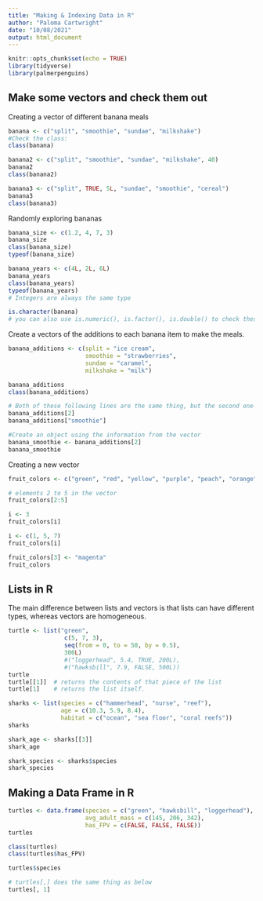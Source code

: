 ```yaml
---
title: "Making & Indexing Data in R"
author: "Paloma Cartwright"
date: "10/08/2021"
output: html_document
---
```


```r
knitr::opts_chunk$set(echo = TRUE)
library(tidyverse)
library(palmerpenguins)
```

## Make some vectors and check them out 

Creating a vector of different banana meals 
```r

banana <- c("split", "smoothie", "sundae", "milkshake")
#Check the class: 
class(banana)

banana2 <- c("split", "smoothie", "sundae", "milkshake", 40)
banana2
class(banana2)

banana3 <- c("split", TRUE, 5L, "sundae", "smoothie", "cereal")
banana3 
class(banana3)
```

Randomly exploring bananas 
```r
banana_size <- c(1.2, 4, 7, 3)
banana_size 
class(banana_size)
typeof(banana_size)

banana_years <- c(4L, 2L, 6L)
banana_years
class(banana_years)
typeof(banana_years)
# Integers are always the same type 

is.character(banana)
# you can also use is.numeric(), is.factor(), is.double() to check these things 
```

Create a vectors of the additions to each banana item to make the meals. 

```r
banana_additions <- c(split = "ice cream",
                      smoothie = "strawberries", 
                      sundae = "caramel", 
                      milkshake = "milk")

banana_additions
class(banana_additions)

# Both of these following lines are the same thing, but the second one is a lot more applicable because you need the exact name. 
banana_additions[2]
banana_additions["smoothie"]

#Create an object using the information from the vector 
banana_smoothie <- banana_additions[2]
banana_smoothie
```

Creating a new vector 

```r
fruit_colors <- c("green", "red", "yellow", "purple", "peach", "orange", "black", "white")

# elements 2 to 5 in the vector 
fruit_colors[2:5]

i <- 3
fruit_colors[i]

i <- c(1, 5, 7)
fruit_colors[i]

fruit_colors[3] <- "magenta"
fruit_colors

```

## Lists in R 

The main difference between lists and vectors is that lists can have different types, whereas vectors are homogeneous. 

```r
turtle <- list("green", 
                c(5, 7, 3), 
                seq(from = 0, to = 50, by = 0.5), 
                300L) 
                #("loggerhead", 5.4, TRUE, 200L), 
                #("hawksbill", 7.9, FALSE, 500L))
turtle
turtle[[1]]  # returns the contents of that piece of the list
turtle[1]    # returns the list itself. 
```


```r
sharks <- list(species = c("hammerhead", "nurse", "reef"),
               age = c(10.3, 5.9, 8.4), 
               habitat = c("ocean", "sea floor", "coral reefs"))
sharks

shark_age <- sharks[[3]]
shark_age

shark_species <- sharks$species
shark_species
```

## Making a Data Frame in R 

```r
turtles <- data.frame(species = c("green", "hawksbill", "loggerhead"), 
                      avg_adult_mass = c(145, 206, 342), 
                      has_FPV = c(FALSE, FALSE, FALSE))
turtles

class(turtles)
class(turtles$has_FPV)

turtles$species

# turtles[,] does the same thing as below 
turtles[, 1]

```

